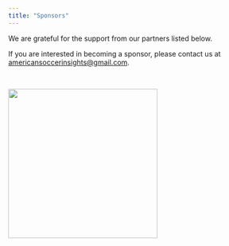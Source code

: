 ```yaml
---
title: "Sponsors"
---
```


We are grateful for the support from our partners listed below.

If you are interested in becoming a sponsor, please contact us at [americansoccerinsights@gmail.com](mailto:americansoccerinsights@gmail.com).

&nbsp;

[![](../assets/skillcorner.png){width=300 fig-align="center"}](https://skillcorner.com){target="_blank"}
